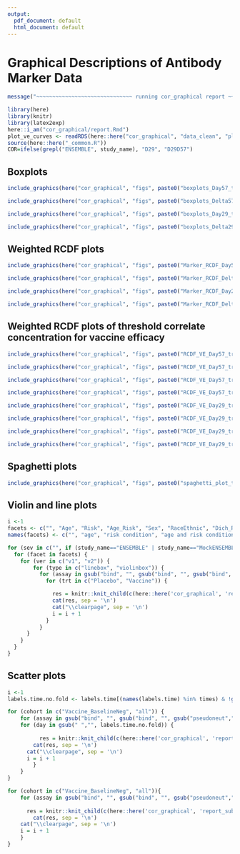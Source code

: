```yaml
---
output:
  pdf_document: default
  html_document: default
---
```

#  Graphical Descriptions of Antibody Marker Data {#ab-grapical}

```r
message("~~~~~~~~~~~~~~~~~~~~~~~~~~~~~~ running cor_graphical report ~~~~~~~~~~~~~~~~~~~~~~~~~~~~")
```


```r
library(here)
library(knitr)
library(latex2exp)
here::i_am("cor_graphical/report.Rmd")
plot_ve_curves <- readRDS(here::here("cor_graphical", "data_clean", "plot_ve_curves.rds"))
source(here::here("_common.R"))
COR=ifelse(grepl("ENSEMBLE", study_name), "D29", "D29D57")
```

## Boxplots

```r
include_graphics(here("cor_graphical", "figs", paste0("boxplots_Day57_trt_vaccine_x_cc_", study_name, ".png")))
```

\clearpage
```r
include_graphics(here("cor_graphical", "figs", paste0("boxplots_Delta57overB_trt_vaccine_x_cc_", study_name, ".png")))
```

\clearpage
```r
include_graphics(here("cor_graphical", "figs", paste0("boxplots_Day29_trt_vaccine_x_cc_", study_name, ".png")))
```

\clearpage
```r
include_graphics(here("cor_graphical", "figs", paste0("boxplots_Delta29overB_trt_vaccine_x_cc_", study_name, ".png")))
```



\clearpage
## Weighted RCDF plots



```r
include_graphics(here("cor_graphical", "figs", paste0("Marker_RCDF_Day57_trt_by_event_status_bstatus_", study_name, ".png")))
```

\clearpage
```r
include_graphics(here("cor_graphical", "figs", paste0("Marker_RCDF_Delta57overB_trt_by_event_status_bstatus_", study_name, ".png")))
```

\clearpage
```r
include_graphics(here("cor_graphical", "figs", paste0("Marker_RCDF_Day29_trt_by_event_status_bstatus_", study_name, ".png")))
```

\clearpage
```r
include_graphics(here("cor_graphical", "figs", paste0("Marker_RCDF_Delta29overB_trt_by_event_status_bstatus_", study_name, ".png")))
```




\clearpage
## Weighted RCDF plots of threshold correlate concentration for vaccine efficacy

```r
include_graphics(here("cor_graphical", "figs", paste0("RCDF_VE_Day57_trt_Vaccine_BaselineNeg_bindSpike_", study_name, ".png")))
```

\clearpage
```r
include_graphics(here("cor_graphical", "figs", paste0("RCDF_VE_Day57_trt_Vaccine_BaselineNeg_bindRBD_", study_name, ".png")))
```

\clearpage
```r
include_graphics(here("cor_graphical", "figs", paste0("RCDF_VE_Day57_trt_Vaccine_BaselineNeg_pseudoneutid50_", study_name, ".png")))
```

\clearpage
```r
include_graphics(here("cor_graphical", "figs", paste0("RCDF_VE_Day57_trt_Vaccine_BaselineNeg_pseudoneutid80_", study_name, ".png")))
```



\clearpage
```r
include_graphics(here("cor_graphical", "figs", paste0("RCDF_VE_Day29_trt_Vaccine_BaselineNeg_bindSpike_", study_name, ".png")))
```

\clearpage
```r
include_graphics(here("cor_graphical", "figs", paste0("RCDF_VE_Day29_trt_Vaccine_BaselineNeg_bindRBD_", study_name, ".png")))
```

\clearpage
```r
include_graphics(here("cor_graphical", "figs", paste0("RCDF_VE_Day29_trt_Vaccine_BaselineNeg_pseudoneutid50_", study_name, ".png")))
```

\clearpage
```r
include_graphics(here("cor_graphical", "figs", paste0("RCDF_VE_Day29_trt_Vaccine_BaselineNeg_pseudoneutid80_", study_name, ".png")))
```

\clearpage
## Spaghetti plots

```r
include_graphics(here("cor_graphical", "figs", paste0("spaghetti_plot_trt_", study_name, ".png")))
```


\clearpage
## Violin and line plots

```r
i <-1
facets <- c("", "Age", "Risk", "Age_Risk", "Sex", "RaceEthnic", "Dich_RaceEthnic")
names(facets) <- c("", "age", "risk condition", "age and risk condition", "sex assigned at birth", "race and ethnic group", "dichotomous classification of race and ethnic group")

for (sev in c("", if (study_name=="ENSEMBLE" | study_name=="MockENSEMBLE") "severe")){
  for (facet in facets) {
  	for (ver in c("v1", "v2")) {
  		for (type in c("linebox", "violinbox")) {
  		  for (assay in gsub("bind", "", gsub("bind", "", gsub("bind", "", gsub("pseudoneut","pnAb_", assays))))) {
  		    for (trt in c("Placebo", "Vaccine")) {

  		      res = knitr::knit_child(c(here::here('cor_graphical', 'report_sub1.Rmd')), quiet = TRUE)
  		      cat(res, sep = '\n')
  		      cat("\\clearpage", sep = '\n')
  		      i = i + 1
  		    }
  		  }
      }
  	}
  }
}

```


## Scatter plots

```r
i <-1
labels.time.no.fold <- labels.time[(names(labels.time) %in% times) & !grepl("fold-rise", labels.time)]

for (cohort in c("Vaccine_BaselineNeg", "all")) {
	for (assay in gsub("bind", "", gsub("bind", "", gsub("pseudoneut","pnAb_", assays)))) {
    for (day in gsub(" ","", labels.time.no.fold)) {
      
		  res = knitr::knit_child(c(here::here('cor_graphical', 'report_sub2.Rmd')), quiet = TRUE)
  		cat(res, sep = '\n')
      cat("\\clearpage", sep = '\n')
      i = i + 1
		} 
	}
}

for (cohort in c("Vaccine_BaselineNeg", "all")){
	for (assay in gsub("bind", "", gsub("bind", "", gsub("pseudoneut","pnAb_", assays)))){
		
	  res = knitr::knit_child(c(here::here('cor_graphical', 'report_sub3.Rmd')), quiet = TRUE)
		cat(res, sep = '\n')
    cat("\\clearpage", sep = '\n')
    i = i + 1
	}
}
```
